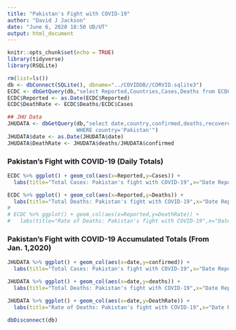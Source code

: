 ```yaml
---
title: "Pakistan's Fight with COVID-19"
author: "David J Jackson"
date: "June 6, 2020 18:50 UD/UT"
output: html_document
---
```


```r
knitr::opts_chunk$set(echo = TRUE)
library(tidyverse)
library(RSQLite)
```
```r
rm(list=ls())
db <- dbConnect(SQLite(), dbname="../COVIDDB//CORVID.sqlite3")
ECDC <- dbGetQuery(db,"select Reported,Countries,Cases,Deaths from ECDC")
ECDC$Reported <- as.Date(ECDC$Reported)
ECDC$DeathRate <- ECDC$Deaths/ECDC$Cases

## JHU Data
JHUDATA <- dbGetQuery(db,"select date,country,confirmed,deaths,recovered from JHUDATA
                      WHERE country='Pakistan'")
JHUDATA$date <- as.Date(JHUDATA$date)
JHUDATA$DeathRate <- JHUDATA$deaths/JHUDATA$confirmed


```

### Pakistan's Fight with COVID-19 (Daily Totals)

```r
ECDC %>% ggplot() + geom_col(aes(x=Reported,y=Cases)) +
  labs(title="Total Cases: Pakistan's fight with COVID-19",x="Date Reported",y="Total Cases Reported")

ECDC %>% ggplot() + geom_col(aes(x=Reported,y=Deaths)) +
  labs(title="Total Deaths: Pakistan's fight with COVID-19",x="Date Reported",y="Total Deaths Reported")
# 
# ECDC %>% ggplot() + geom_col(aes(x=Reported,y=DeathRate)) +
#   labs(title="Rate of Deaths: Pakistan's fight with COVID-19",x="Date Reported",y="Death RAte (%)")
```

### Pakistan's Fight with COVID-19 Accumulated Totals (From Jan. 1,2020)

```r
JHUDATA %>% ggplot() + geom_col(aes(x=date,y=confirmed)) +
  labs(title="Total Cases: Pakistan's fight with COVID-19",x="Date Reported",y="Total Cases To Date")

JHUDATA %>% ggplot() + geom_col(aes(x=date,y=deaths)) +
  labs(title="Total Deaths: Pakistan's fight with COVID-19",x="Date Reported",y="Total  Deaths To Date")

JHUDATA %>% ggplot() + geom_col(aes(x=date,y=DeathRate)) +
  labs(title="Rate of Deaths: Pakistan's fight with COVID-19",x="Date Reported",y="Death RAte (%)")
```
```r
dbDisconnect(db)
```

